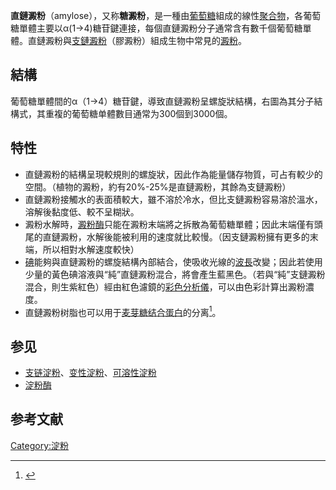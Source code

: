 {{noteTA|G1=LS}}
{{Chembox
| ImageFile = Amylose2.svg
| ImageSize = 200px
| IUPACName = 
| OtherNames = 
| Section1 = {{Chembox Identifiers
| CASNo = 9005-82-7
| CASNo_Ref = {{cascite|correct|CAS}}
|  PubChem  =  
|  SMILES  =  |  ChEBI_Ref  = {{ebicite|changed|EBI}}|  ChEBI  =  28102
|  UNII_Ref  = {{fdacite|correct|FDA}}|  UNII  =  7TDQ74Y18L
|  ChemSpiderID_Ref  = {{chemspidercite|changed|chemspider}}|  ChemSpiderID  =  None
}}
| Section2 = {{Chembox Properties
| Formula = 可变
| MolarMass = 可变
| Appearance = 白色粉末
| Density = 
| MeltingPt = 
| BoilingPt = 
| Solubility = }}
| Section3 = {{Chembox Hazards
| MainHazards = 
| NFPA-H = 1
| NFPA-F = 1
| NFPA-R = 0
| FlashPt = 
| Autoignition = }}
}}

'''直鏈澱粉'''（amylose），又称'''糖澱粉'''，是一種由[[葡萄糖|葡萄糖]]組成的線性[[聚合物|聚合物]]，各葡萄糖單體主要以α(1→4)糖苷鍵連接，每個直鏈澱粉分子通常含有數千個葡萄糖單體。直鏈澱粉與[[支鏈澱粉|支鏈澱粉]]（膠澱粉）組成生物中常見的[[澱粉|澱粉]]。

== 結構 ==
葡萄糖單體間的α（1→4）糖苷鍵，導致直鏈澱粉呈螺旋狀結構，右圖為其分子結構式，其重複的葡萄糖单體數目通常为300個到3000個。

== 特性 ==
* 直鏈澱粉的結構呈現較規則的螺旋狀，因此作為能量儲存物質，可占有較少的空間。（植物的澱粉，約有20%-25%是直鏈澱粉，其餘為支鏈澱粉）
* 直鏈澱粉接觸水的表面積較大，雖不溶於冷水，但比支鏈澱粉容易溶於溫水，溶解後黏度低、較不呈糊狀。
* 澱粉水解時，[[澱粉酶|澱粉酶]]只能在澱粉末端將之拆散為葡萄糖單體；因此末端僅有頭尾的直鏈澱粉，水解後能被利用的速度就比較慢。（因支鏈澱粉擁有更多的末端，所以相對水解速度較快）
* [[碘|碘]]能夠與直鏈澱粉的螺旋結構內部結合，使吸收光線的[[波長|波長]]改變；因此若使用少量的黃色碘溶液與“純”直鏈澱粉混合，將會產生藍黑色。（若與“純”支鏈澱粉混合，則生紫紅色）經由紅色濾鏡的[[彩色分析儀|彩色分析儀]]，可以由色彩計算出澱粉濃度。
* 直鏈澱粉树脂也可以用于[[麦芽糖结合蛋白|麦芽糖结合蛋白]]的分离<ref>{{cite web |url=http://www.neb.com/nebecomm/products/productE8035.asp |title=存档副本 |accessdate=2010-05-25  |deadurl=yes |archiveurl=https://web.archive.org/web/20100108151713/http://www.neb.com/nebecomm/products/productE8035.asp |archivedate=2010-01-08 }}</ref>。

== 参见 ==
* [[支链淀粉|支链淀粉]]、[[变性淀粉|变性淀粉]]、[[可溶性淀粉|可溶性淀粉]]
* [[淀粉酶|淀粉酶]]

==参考文献==
{{reflist}}
{{糖类}}

{{Authority control}}
[[Category:淀粉|Category:淀粉]]